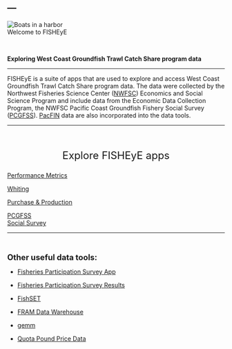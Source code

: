 ---
---

<div class="image-text-wrapper"> 
  <img src="images/Vessels3.jpg" alt="Boats in a harbor" class="overlay-img">
  <div class="overlay-text">Welcome to FISHEyE</div>
</div>


<br>


::: {.large-text}
**Exploring West Coast Groundfish Trawl Catch Share program data**

:::

***

FISHEyE is a suite of apps that are used to explore and access West Coast Groundfish Trawl Catch Share program data. The data were collected by the Northwest Fisheries Science Center ([NWFSC](https://www.fisheries.noaa.gov/region/west-coast/northwest-science)) Economics and Social Science Program and include data from the Economic Data Collection Program, the NWFSC Pacific Coast Groundfish Fishery Social Survey ([PCGFSS](https://www.fisheries.noaa.gov/west-coast/socioeconomics/west-coast-groundfish-trawl-fishery-social-study)). [PacFIN](https://pacfin.psmfc.org/home/) data are also incorporated into the data tools.

***


<br>

<p style="text-align: center; font-size: 1.7em;">
  Explore FISHEyE apps
</p>



<div class="button-row">
<a href="https://connect.fisheries.noaa.gov/WestCoastCatchShares/" class="app-button-link"><div class="app-button"><p>Performance Metrics</p><i class="bi bi-chevron-right" style="font-size: 2.5rem; color: #90DFE3;"></i></div></a>

  <a href="https://connect.fisheries.noaa.gov/Whiting/" class="app-button-link">
  <div class="app-button"><p>Whiting</p><i class="bi bi-chevron-right" style="font-size: 2.5rem; color: #90DFE3;"></i></div></a>
  
  <a href="https://test-connect.fisheries.noaa.gov/content/e1b5f61a-db6f-42bc-b7f1-804920ba5011" class="app-button-link">
  <div class="app-button"><p>Purchase & Production</p><i class="bi bi-chevron-right" style="font-size: 2.5rem; color: #90DFE3;"></i></div></a>
  
  <a href="https://connect.fisheries.noaa.gov/pcgfss_viz_app/" class="app-button-link">
  <div class="app-button"><p>PCGFSS<br>Social Survey</p><i class="bi bi-chevron-right" style="font-size: 2.5rem; color: #90DFE3;"></i></div></a>
  
</div>

*** 

<br>

<span style="font-size: 1.3em; font-weight: bold;">Other useful data tools:</span>

   - [Fisheries Participation Survey App](https://connect.fisheries.noaa.gov/wc-fishpar-counties-mapper/)

   - [Fisheries Participation Survey Results](https://www.fisheries.noaa.gov/national/science-data/west-coast-fisheries-participation-survey-results)
   
  - [FishSET](https://noaa-nwfsc.github.io/FishSET/)
  
  - [FRAM Data Warehouse](https://www.webapps.nwfsc.noaa.gov/data/map)

  - [gemm](https://connect.fisheries.noaa.gov/gemm_csv/)
  
  - [Quota Pound Price Data](https://www.webapps.nwfsc.noaa.gov/apex/ifq/f?p=155:25::::)



